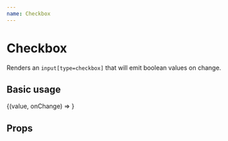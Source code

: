 ```yaml
---
name: Checkbox
---
```



# Checkbox

Renders an `input[type=checkbox]` that will emit boolean values on change.

## Basic usage

<Playground>
  <Field initialValue={true}>
    {(value, onChange) => <Checkbox value={value} onChange={onChange} />}
  </Field>
</Playground>

## Props

<Props of={Checkbox} />
